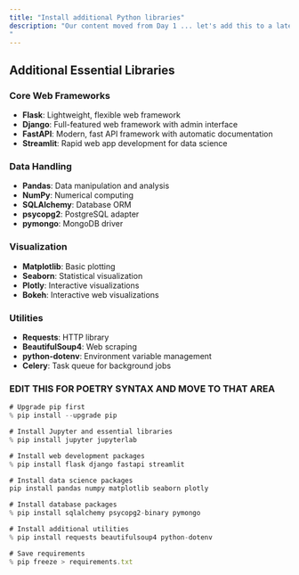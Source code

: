 ```yaml
---
title: "Install additional Python libraries"
description: "Our content moved from Day 1 ... let's add this to a later day when it makes sense.
"
---
```


## Additional Essential Libraries

### Core Web Frameworks
- **Flask**: Lightweight, flexible web framework
- **Django**: Full-featured web framework with admin interface
- **FastAPI**: Modern, fast API framework with automatic documentation
- **Streamlit**: Rapid web app development for data science

### Data Handling
- **Pandas**: Data manipulation and analysis
- **NumPy**: Numerical computing
- **SQLAlchemy**: Database ORM
- **psycopg2**: PostgreSQL adapter
- **pymongo**: MongoDB driver

### Visualization
- **Matplotlib**: Basic plotting
- **Seaborn**: Statistical visualization
- **Plotly**: Interactive visualizations
- **Bokeh**: Interactive web visualizations

### Utilities
- **Requests**: HTTP library
- **BeautifulSoup4**: Web scraping
- **python-dotenv**: Environment variable management
- **Celery**: Task queue for background jobs

### EDIT THIS FOR POETRY SYNTAX AND MOVE TO THAT AREA

```js
# Upgrade pip first
% pip install --upgrade pip

# Install Jupyter and essential libraries
% pip install jupyter jupyterlab

# Install web development packages
% pip install flask django fastapi streamlit

# Install data science packages
pip install pandas numpy matplotlib seaborn plotly

# Install database packages
% pip install sqlalchemy psycopg2-binary pymongo

# Install additional utilities
% pip install requests beautifulsoup4 python-dotenv

# Save requirements
% pip freeze > requirements.txt
```
